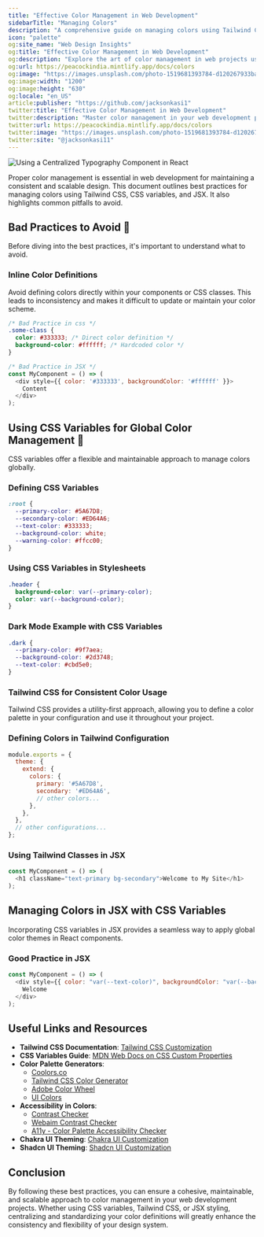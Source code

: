 ```yaml
---
title: "Effective Color Management in Web Development"
sidebarTitle: "Managing Colors"
description: "A comprehensive guide on managing colors using Tailwind CSS, CSS variables, and JSX, including good and bad practices."
icon: "palette"
og:site_name: "Web Design Insights"
og:title: "Effective Color Management in Web Development"
og:description: "Explore the art of color management in web projects using modern CSS techniques and tools."
og:url: https://peacockindia.mintlify.app/docs/colors
og:image: "https://images.unsplash.com/photo-1519681393784-d120267933ba?q=80&w=3270&auto=format&fit=crop&ixlib=rb-4.0.3"
og:image:width: "1200"
og:image:height: "630"
og:locale: "en_US"
article:publisher: "https://github.com/jacksonkasi1"
twitter:title: "Effective Color Management in Web Development"
twitter:description: "Master color management in your web development projects for a visually cohesive and accessible user experience."
twitter:url: https://peacockindia.mintlify.app/docs/colors
twitter:image: "https://images.unsplash.com/photo-1519681393784-d120267933ba?q=80&w=3270&auto=format&fit=crop&ixlib=rb-4.0.3"
twitter:site: "@jacksonkasi11"
---
```


<Frame>
  <img
    style={{ borderRadius: "0.5rem" }}
    alt="Using a Centralized Typography Component in React"
    src="https://images.unsplash.com/photo-1519681393784-d120267933ba?q=80&w=3270&auto=format&fit=crop&ixlib=rb-4.0.3"
  />
</Frame>

Proper color management is essential in web development for maintaining a consistent and scalable design. This document outlines best practices for managing colors using Tailwind CSS, CSS variables, and JSX. It also highlights common pitfalls to avoid.

## Bad Practices to Avoid 📛

Before diving into the best practices, it's important to understand what to avoid.

### Inline Color Definitions

Avoid defining colors directly within your components or CSS classes. This leads to inconsistency and makes it difficult to update or maintain your color scheme.

```css
/* Bad Practice in css */
.some-class {
  color: #333333; /* Direct color definition */
  background-color: #ffffff; /* Hardcoded color */
}
```

```js
/* Bad Practice in JSX */
const MyComponent = () => (
  <div style={{ color: '#333333', backgroundColor: '#ffffff' }}>
    Content
  </div>
);
```

## Using CSS Variables for Global Color Management 🎨

CSS variables offer a flexible and maintainable approach to manage colors globally.

### Defining CSS Variables

```css
:root {
  --primary-color: #5A67D8;
  --secondary-color: #ED64A6;
  --text-color: #333333;
  --background-color: white;
  --warning-color: #ffcc00;
}
```

### Using CSS Variables in Stylesheets

```css
.header {
  background-color: var(--primary-color);
  color: var(--background-color);
}
```

### Dark Mode Example with CSS Variables

```css
.dark {
  --primary-color: #9f7aea;
  --background-color: #2d3748;
  --text-color: #cbd5e0;
}
```

### Tailwind CSS for Consistent Color Usage

Tailwind CSS provides a utility-first approach, allowing you to define a color palette in your configuration and use it throughout your project.

### Defining Colors in Tailwind Configuration

```js tailwind.config.js
module.exports = {
  theme: {
    extend: {
      colors: {
        primary: '#5A67D8',
        secondary: '#ED64A6',
        // other colors...
      },
    },
  },
  // other configurations...
};
```

### Using Tailwind Classes in JSX

```js
const MyComponent = () => (
  <h1 className="text-primary bg-secondary">Welcome to My Site</h1>
);
```

## Managing Colors in JSX with CSS Variables

Incorporating CSS variables in JSX provides a seamless way to apply global color themes in React components.

### Good Practice in JSX

```js
const MyComponent = () => (
  <div style={{ color: "var(--text-color)", backgroundColor: "var(--background-color)" }}>
    Welcome
  </div>
);
```

## Useful Links and Resources

- **Tailwind CSS Documentation**: [Tailwind CSS Customization](https://tailwindcss.com/docs/customizing-colors)
- **CSS Variables Guide**: [MDN Web Docs on CSS Custom Properties](https://developer.mozilla.org/en-US/docs/Web/CSS/Using_CSS_custom_properties)
- **Color Palette Generators**:
  - [Coolors.co](https://coolors.co)
  - [Tailwind CSS Color Generator](https://uicolors.app/create)
  - [Adobe Color Wheel](https://color.adobe.com/create/color-wheel)
  - [UI Colors](https://uicolors.app/create)
- **Accessibility in Colors**:
  - [Contrast Checker](https://coolors.co/contrast-checker/112a46-acc8e5)
  - [Webaim Contrast Checker](https://webaim.org/resources/contrastchecker)
  - [A11y - Color Palette Accessibility Checker](https://color.a11y.com)
- **Chakra UI Theming**: [Chakra UI Customization](https://chakra-ui.com/docs/styled-system/customize-theme)
- **Shadcn UI Theming**: [Shadcn UI Customization](https://ui.shadcn.com/themes)


## Conclusion

By following these best practices, you can ensure a cohesive, maintainable, and scalable approach to color management in your web development projects. Whether using CSS variables, Tailwind CSS, or JSX styling, centralizing and standardizing your color definitions will greatly enhance the consistency and flexibility of your design system.